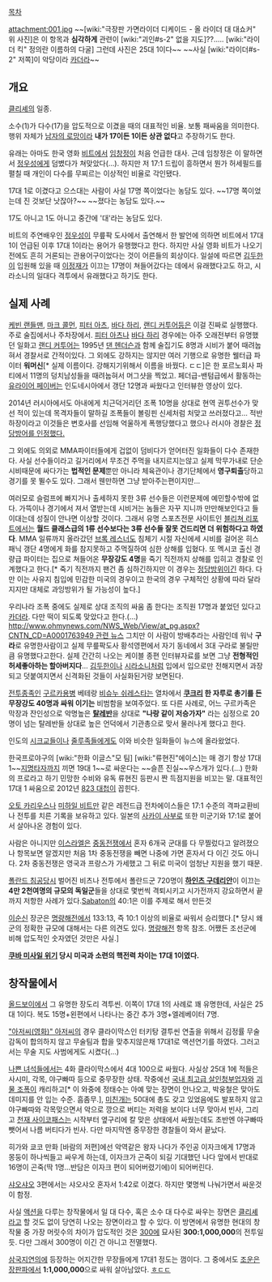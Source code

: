 [[목차]]

attachment:001.jpg
~~[wiki:"극장판 가면라이더 디케이드 - 올 라이더 대 대쇼커" 위 사진]은 이 항목과 '''심각하게''' 관련이 [wiki:"괴인#s-2" 없을 지도]??..... [wiki:"라이더 킥" 정의란 이름하의 다굴] 그런데 사진은 25대 1이다~~
~~사실 [wiki:"라이더#s-2" 저쪽]이 악당이라 [[카더라]]~~
== 개요 ==
[[클리셰]]의 일종.

소수(1)가 다수(17)을 압도적으로 이겼을 때의 대표적인 비율. 보통 패싸움을 의미한다. 행위 자체가 [[남자의 로망]]이라 '''내가 17이든 1이든 상관 없다'''고 주장하기도 한다.

유래는 아마도 한국 영화 [[비트]]에서 [[임창정]]이 처음 언급한 대사. 근데 임창정은 이 말하면서 [[정우성]]에게 덤볐다가 쳐맞았다(...). 하지만 저 17:1 드립이 흥하면서 뭔가 허세필드를 펼칠 때 개인이 다수를 무찌르는 이상적인 비율로 각인됐다.

17대 1로 이겼다고 으스대는 사람이 사실 17명 쪽이었다는 농담도 있다. ~~17명 쪽이었는데 진 것보단 낫잖아?~~ ~~졌다는 농담도 있다.~~

17도 아니고 1도 아니고 중간에 '대'라는 농담도 있다.

비트의 주연배우인 [[정우성]]이 무릎팍 도사에서 출연해서 한 발언에 의하면 비트에서 17대 1이 언급된 이후 17대 1이라는 용어가 유행했다고 한다. 하지만 사실 영화 비트가 나오기 전에도 흔히 거론되는 관용어구이었다는 것이 어른들의 회상이다. 일설에 따르면 [[김두한]]이 입원해 있을 때 [[이정재]]가 이끄는 17명이 쳐들어갔다는 데에서 유래했다고도 하고, 시라소니의 일대다 격투에서 유래했다고 하기도 한다.

== 실제 사례 ==
[[케빈 랜들맨]], [[마크 콜먼]], [[피터 아츠]], [[바다 하리]], [[랜디 커투어]]등은 이걸 진짜로 실행했다. 주로 술집에서나 주차장에서. [[피터 아츠]]나 [[바다 하리]] 경우에는 아주 오래전부터 유명했던 일화고 [[랜디 커투어]]는 1995년 [[댄 헨더슨]]과 함께 술집기도 8명과 시비가 붙어 때려눕혀서 경찰서로 간적이있다. 그 외에도 강하지는 않지만 여러 기행으로 유명한 웰터급 파이터 '''워머신'''[* 실제 이름이다. 강해지기위해서 이름을 바꿨다. ㄷㄷ]은 한 포르노회사 파티에서 11명의 덩치남성들을 때려눕혀서 머그샷을 찍었고. 페더급-밴텀급에서 활동하는 [[유라이어 페이버]]는 인도네시아에서 갱단 12명과 싸웠다고 인터뷰한 영상이 있다.

2014년 러시아에서도 아내에게 치근덕거리던 조폭 10명을 상대로 현역 권투선수가 맞선 적이 있는데 목격자들이 말하길 조폭들이 볼링핀 신세처럼 처맞고 쓰러졌다고... 적반하장이라고 이것들은 변호사를 선임해 억울하게 폭행당했다고 했으나 러시아 경찰은 [http://news.naver.com/main/read.nhn?mode=LSD&mid=sec&sid1=104&oid=009&aid=0003360631 정당방어를 인정했다.]

그 외에도 의외로 MMA파이터들에게 겁없이 덤비다가 얻어터진 일화들이 다수 존재한다. 사실 선수들이라고 길거리에서 무조건 주먹을 내지르지는않고 실제 막무가내로 단순 시비때문에 싸다가는 '''법적인 문제'''뿐만 아니라 체육관이나 경기단체에서 '''영구퇴출'''당하고 경기를 못 뛸수도 있다. 그래서 웬만하면 그냥 받아주는편이지만... 

여러모로 슬럼프에 빠지거나 출세하지 못한 3류 선수들은 이런문제에 예민할수밖에 없다. 가뜩이나 경기에서 져서 열받는데 시비거는 놈들은 자꾸 지니까 만만해보인다고 들이대는데 성질이 안나면 이상할 것이다. 그래서 유명 스포츠전문 사이트인 [[블리쳐 리포트]]에서는 '''월드 클래스급의 1류 선수보다는 3류 선수들 잘못 건드리면 더 위험하다고 하였다'''. MMA 일류까지 올라갔던 [[브록 레스너]]도 침체기 시절 자신에세 시비를 걸어온 히스패닉 갱단 4명에게 화를 참지못하고 주먹질하여 심한 상해를 입혔다. 또 멕시코 출신 경량급 파이터는 집으로 쳐들어온 '''무장강도 4명'''을 죽기 직전까지 상해를 입히고 경찰로 인계했다고 한다.[* 죽기 직전까지 팬건 좀 심하긴하지만 이 경우는 [[정당방위]]이긴 하다. 다만 이는 사유지 침입에 민감한 미국의 경우이고 한국의 경우 구체적인 상황에 따라 달라지지만 대체로 과잉방위가 될 가능성이 높다.]

우리나라 조폭 중에도 실제로 상대 조직의 싸움 좀 한다는 조직원 17명과 붙었던 있다고 [[카더라]]. 다만 떡이 되도록 맞았다고 한다.(...) [[http://www.ohmynews.com/NWS_Web/View/at_pg.aspx?CNTN_CD=A0001763949 관련 뉴스]] 그치만 이 사람이 방배추라는 사람인데 워낙 '''구라'''로 유명한사람이고 실제 무릎팍도사 황석영편에서 자기 동네에서 3대 구라로 불릴만큼 유명했다고한다. 실제 간간히 나오는 케이블 종편 인터뷰자료를 보면 그냥 '''전형적인 허세좋아하는 할아버지다'''... [[김두한]]이나 [[시라소니]]처럼 입에서 입으로만 전해지면서 과장되고 덧붙여지면서 신격화된 것들이 사실화된거랑 보면된다.

[[전투종족]]인 [[구르카]]용병 베테랑 [[비슈누 쉬레스타]]는 열차에서 '''[[쿠크리]] 한 자루로 총기를 든 무장강도 40명과 싸워 이기는''' 비범함을 보여주었다. 또 다른 사례로, 어느 구르카족은 막장과 잔인성으로 악명높은 '''[[탈레반]]'''을 상대로 '''"나랑 같이 저승가자"''' 라는 심정으로 20명이 넘는 탈레반들 상대로 높은 언덕에서 기관총으로 맞서 물러나게 했다고 한다.

인도의 [[시크교]]들이나 [[줄루]]족들에게도 이와 비슷한 일화들이 뉴스에 올라왔었다.

한국프로야구의 [wiki:"한화 이글스"모 팀] [wiki:"류현진"에이스]는 매 경기 항상 17대 1~~[[지명타자]]까지 끼면 19대 1~~로 싸운다는 ~~슬픈 진실~~우스개가 있다.(...) 한화의 프로라고 하기 민망한 수비와 유독 류현진 등판시 짠 득점지원을 비꼬는 말. 대표적인 17대 1 싸움으로 2012년 [[823 대첩]]이 꼽힌다.

[[오토 카리우스]]나 [[미하일 비트만]] 같은 레전드급 전차에이스들은 17:1 수준의 격파교환비나 전투를 치른 기록을 보유하고 있다. 일본의 [[사카이 사부로]] 또한 미군기와 17:1로 붙어서 살아나온 경험이 있다.

사람은 아니지만 [[이스라엘]]은 [[중동전쟁]]에서 혼자 6개국 군대를 다 무찔렀다고 알려졌으나 항목보면 알겠지만 처음 1차 중동전쟁을 빼면 나중에 가면 혼자서 다 이긴 것도 아니다. 2차 중동전쟁은 영국과 프랑스가 가세했고 그 뒤로 미국이 엄청난 지원을 했기 때문.

[[폴란드 침공]]당시 벌어진 비츠나 전투에서 폴란드군 720명이 '''[[하인츠 구데리안]]'''이 이끄는 '''4만 2천여명의 규모의 독일군'''들을 상대로 몇번씩 격퇴시키고 시가전까지 강요하면서 끝까지 저항한 사례가 있다.[[Sabaton]]의 40:1은 이를 주제로 해서 만든것

[[이순신]] 장군은 [[명량해전]]에서 133:13, 즉 10:1 이상의 비율로 싸워서 승리했다.[* 당시 왜군의 정확한 규모에 대해서는 다른 의견도 있다. [[명량해전]] 항목 참조. 어쨌든 조선군에 비해 압도적인 숫자였던 것만은 사실.]

'''[[쿠바 미사일 위기]] 당시 미국과 소련의 핵전력 차이는 17대 1이였다.''' 
== 창작물에서 ==
[[올드보이]]에서 그 유명한 장도리 격투씬. 이쪽이 17대 1의 사례로 꽤 유명한데, 사실은 25대 1이다. 복도 15명+왼편에서 나타나는 중간 추가 3명+엘레베이터 7명.

[["아저씨(영화)" 아저씨]]의 경우 클라이막스인 터키탕 결투씬 연출을 위해서 김정률 무술감독이 합의하지 않고 무술팀과 합을 맞추지않은채 17대1로 액션연기를 하였다. 그러고서는 무술 지도 사범에게도 시켰다(...)

[[나쁜 녀석들]]에서는 4화 클라이막스에서 4대 100으로 싸웠다. 사실상 25대 1에 적들은 사시미, 각목, 야구빠따 등으로 중무장한 상태. 작중에선 [[정태수|국내 최고급 살인청부업자]]와 [[박웅철|괴물 조폭]]이 캐리하고[* 이 와중에 정태수는 아예 맞는 장면이 안나오고, 박웅철은 맞아도 데미지를 안 입는 수준. 흠좀무.], [[오구탁|미친개]]는 50대에 총도 갖고 있었음에도 발포하지 않고 야구빠따와 각목맞으면서 악으로 깡으로 버티는 저력을 보이다 너무 맞아서 빈사, 그리고 [[이정문|천재 사이코패스]]는 시작부터 옆구리에 칼 맞은 상태에서 싸웠는데도 초반엔 야구빠따 뺏어서 나름 버티다가 빈사. 다만 마지막엔 중무장한 경찰들이 와서 끝났다.

히가와 쿄코 만화 [바람의 저편]에선 악역같은 왕자 나다가 주인공 이자크에게 17명과 몽둥이 하나씩들고 싸우게 하는데, 이자크가 곤죽이 되길 기대했던 나다 앞에서 반대로 16명이 곤죽(딱 1명...반담은 이자크 편이 되어버렸기에)이 되어버린다.

[[샤오샤오]] 3편에서는 샤오샤오 혼자서 1:42로 이겼다. 하지만 몇명씩 나눠가면서 싸운것이 함정.

사실 [[액션]]을 다루는 창작물에서 일 대 다수, 혹은 소수 대 다수로 싸우는 장면은 [[클리셰]]라고 할 것도 없이 당연히 나오는 장면이라고 할 수 있다. 이 방면에서 유명한 현대의 창작물 중 가장 머릿수의 차이가 압도적인 것은 [[300]]에 묘사된 '''300:1,000,000'''의 전투일 듯. 다만 그래서 300명이 이긴 건 아니고 전멸했다. 

[[삼국지연의]]에 등장하는 어지간한 무장들에게 17대1 정도는 껌이다. 그 중에서도 [[조운]]은 [[장판파]]에서 '''1:1,000,000'''으로 싸워 살아남았다. [[ㅎㄷㄷ]]
